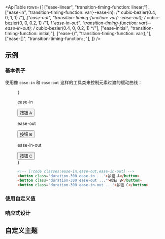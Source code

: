 

<ApiTable
  rows={[
    ["ease-linear", "transition-timing-function: linear;"],
    ["ease-in", "transition-timing-function: var(--ease-in); /* cubic-bezier(0.4, 0, 1, 1) */"],
    ["ease-out", "transition-timing-function: var(--ease-out); /* cubic-bezier(0, 0, 0.2, 1) */"],
    ["ease-in-out", "transition-timing-function: var(--ease-in-out); /* cubic-bezier(0.4, 0, 0.2, 1) */"],
    ["ease-initial", "transition-timing-function: initial;"],
    ["ease-(<custom-property>)", "transition-timing-function: var(<custom-property>);"],
    ["ease-[<value>]", "transition-timing-function: <value>;"],
  ]}
/>

## 示例

### 基本例子

使用像 `ease-in` 和 `ease-out` 这样的工具类来控制元素过渡的缓动曲线：

<Figure hint="悬停每个按钮以查看预期的行为">

<Example>
  {
    <div className="flex flex-col justify-around gap-8 text-sm leading-6 font-bold text-white sm:flex-row sm:gap-0">
      <div className="flex shrink-0 flex-col items-center">
        <p className="mb-3 text-center font-mono text-xs font-medium text-gray-500 dark:text-gray-400">ease-in</p>
        <button className="rounded-md bg-sky-500 px-4 py-2 text-sm font-semibold text-white duration-300 ease-in hover:scale-125">
          按钮 A
        </button>
      </div>
      <div className="flex shrink-0 flex-col items-center">
        <p className="mb-3 text-center font-mono text-xs font-medium text-gray-500 dark:text-gray-400">ease-out</p>
        <button className="rounded-md bg-sky-500 px-4 py-2 text-sm font-semibold text-white duration-300 ease-out hover:scale-125">
          按钮 B
        </button>
      </div>
      <div className="flex shrink-0 flex-col items-center">
        <p className="mb-3 text-center font-mono text-xs font-medium text-gray-500 dark:text-gray-400">ease-in-out</p>
        <button className="rounded-md bg-sky-500 px-4 py-2 text-sm font-semibold text-white duration-300 ease-in-out hover:scale-125">
          按钮 C
        </button>
      </div>
    </div>
  }
</Example>

```html
<!-- [!code classes:ease-in,ease-out,ease-in-out] -->
<button class="duration-300 ease-in ...">按钮 A</button>
<button class="duration-300 ease-out ...">按钮 B</button>
<button class="duration-300 ease-in-out ...">按钮 C</button>
```

</Figure>

### 使用自定义值

<UsingACustomValue
  element="button"
  utility="ease"
  value="cubic-bezier(0.95,0.05,0.795,0.035)"
  name="过渡时机函数"
/>

### 响应式设计

<ResponsiveDesign
  element="button"
  property="transition-timing-function"
  defaultClass="ease-out"
  featuredClass="ease-in"
/>

## 自定义主题

<CustomizingYourTheme
  element="button"
  utility="ease"
  name="过渡时机函数"
  customName="in-expo"
  customValue="cubic-bezier(0.95, 0.05, 0.795, 0.035)"
/>